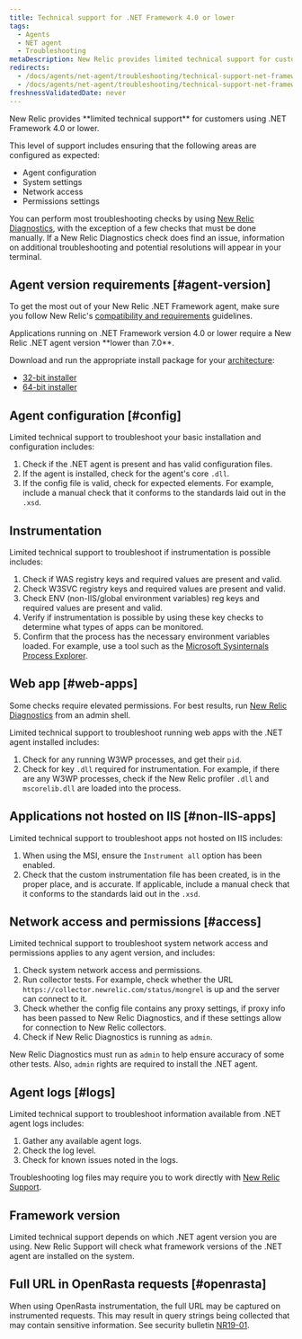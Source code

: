 ```yaml
---
title: Technical support for .NET Framework 4.0 or lower
tags:
  - Agents
  - NET agent
  - Troubleshooting
metaDescription: New Relic provides limited technical support for customers using .NET framework 4.0 or earlier.
redirects:
  - /docs/agents/net-agent/troubleshooting/technical-support-net-framework-40-or-lower
  - /docs/agents/net-agent/troubleshooting/technical-support-net-frameworks-40-or-earlier
freshnessValidatedDate: never
---
```


<Callout variant="important">
  New Relic provides **limited technical support** for customers using .NET Framework 4.0 or lower.
</Callout>

This level of support includes ensuring that the following areas are configured as expected:

* Agent configuration
* System settings
* Network access
* Permissions settings

You can perform most troubleshooting checks by using [New Relic Diagnostics](/docs/agents/manage-apm-agents/troubleshooting/new-relic-diagnostics), with the exception of a few checks that must be done manually. If a New Relic Diagnostics check does find an issue, information on additional troubleshooting and potential resolutions will appear in your terminal.

## Agent version requirements [#agent-version]

To get the most out of your New Relic .NET Framework agent, make sure you follow New Relic's [compatibility and requirements](/docs/agents/net-agent/getting-started/compatibility-requirements-net-agent) guidelines.

<Callout variant="important">
  Applications running on .NET Framework version 4.0 or lower require a New Relic .NET agent version **lower than 7.0**.
</Callout>

Download and run the appropriate install package for your [architecture](/docs/agents/net-agent/getting-started/compatibility-requirements-net-agent#architecture):

* [32-bit installer](https://download.newrelic.com/dot_net_agent/6.x_release/NewRelicDotNetAgent_x86.msi)
* [64-bit installer](https://download.newrelic.com/dot_net_agent/6.x_release/NewRelicDotNetAgent_x64.msi)

## Agent configuration [#config]

Limited technical support to troubleshoot your basic installation and configuration includes:

1. Check if the .NET agent is present and has valid configuration files.
2. If the agent is installed, check for the agent's core `.dll`.
3. If the config file is valid, check for expected elements. For example, include a manual check that it conforms to the standards laid out in the `.xsd`.

## Instrumentation

Limited technical support to troubleshoot if instrumentation is possible includes:

1. Check if WAS registry keys and required values are present and valid.
2. Check W3SVC registry keys and required values are present and valid.
3. Check ENV (non-IIS/global environment variables) reg keys and required values are present and valid.
4. Verify if instrumentation is possible by using these key checks to determine what types of apps can be monitored.
5. Confirm that the process has the necessary environment variables loaded. For example, use a tool such as the [Microsoft Sysinternals Process Explorer](https://docs.microsoft.com/en-us/sysinternals/downloads/process-explorer).

## Web app [#web-apps]

Some checks require elevated permissions. For best results, run [New Relic Diagnostics](/docs/agents/manage-apm-agents/troubleshooting/new-relic-diagnostics) from an admin shell.

Limited technical support to troubleshoot running web apps with the .NET agent installed includes:

1. Check for any running W3WP processes, and get their `pid`.
2. Check for key `.dll` required for instrumentation. For example, if there are any W3WP processes, check if the New Relic profiler `.dll` and `mscorelib.dll` are loaded into the process.

## Applications not hosted on IIS [#non-IIS-apps]

Limited technical support to troubleshoot apps not hosted on IIS includes:

1. When using the MSI, ensure the `Instrument all` option has been enabled.
2. Check that the custom instrumentation file has been created, is in the proper place, and is accurate. If applicable, include a manual check that it conforms to the standards laid out in the `.xsd`.

## Network access and permissions [#access]

Limited technical support to troubleshoot system network access and permissions applies to any agent version, and includes:

1. Check system network access and permissions.
2. Run collector tests. For example, check whether the URL `https://collector.newrelic.com/status/mongrel` is up and the server can connect to it.
3. Check whether the config file contains any proxy settings, if proxy info has been passed to New Relic Diagnostics, and if these settings allow for connection to New Relic collectors.
4. Check if New Relic Diagnostics is running as `admin`.

New Relic Diagnostics must run as `admin` to help ensure accuracy of some other tests. Also, `admin` rights are required to install the .NET agent.

## Agent logs [#logs]

Limited technical support to troubleshoot information available from .NET agent logs includes:

1. Gather any available agent logs.
2. Check the log level.
3. Check for known issues noted in the logs.

Troubleshooting log files may require you to work directly with [New Relic Support](https://support.newrelic.com/).

## Framework version

Limited technical support depends on which .NET agent version you are using. New Relic Support will check what framework versions of the .NET agent are installed on the system.

## Full URL in OpenRasta requests [#openrasta]

When using OpenRasta instrumentation, the full URL may be captured on instrumented requests. This may result in query strings being collected that may contain sensitive information. See security bulletin [NR19-01](/docs/using-new-relic/new-relic-security/security-bulletins/security-bulletin-nr19-01).
